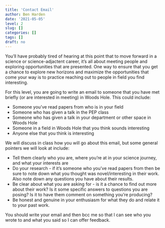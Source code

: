 ```yaml
---
title: 'Contact Email'
author: Ben Harden
date: '2021-05-05'
level: 2
slug: []
categories: []
tags: []
draft: no
---
```


You'll have probably tired of hearing at this point that to move forward in a science or science-adjactent career, it's all about meeting people and exploring opportunities that are presented. One way to ensure that you get a chance to explore new horizons and maximize the opportunities that come your way is to practice reaching out to people in field you find interesting.

For this level, you are going to write an email to someone that you have met briefly (or are interested in meeting) in Woods Hole. This could include:

* Someone you've read papers from who is in your field
* Someone who has given a talk in the PEP class
* Someone who has given a talk in your department or other space in Woods Hole
* Someone in a field in Woods Hole that you think sounds interesting
* Anyone else that you think is interesting

We will discuss in class how you will go about this email, but some general pointers we will look at include:

* Tell them clearly who you are, where you're at in your science journey, and what your interests are
* Do your research - if it's someone who you've read papers from then be sure to note down what you thought was novel/interesting in their work. Also note down any questions you have about their results.
* Be clear about what you are asking for - is it a chance to find out more about their work? Is it some specific answers to questions you are posing? Is it to have them comment on something you're producing?
* Be honest and genuine in your enthusiasm for what they do and relate it to your past work.

You should write your email and then bcc me so that I can see who you wrote to and what you said so I can offer feedback.
